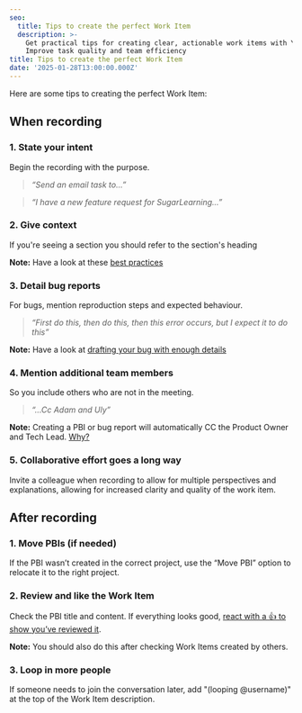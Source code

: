 ```yaml
---
seo:
  title: Tips to create the perfect Work Item
  description: >-
    Get practical tips for creating clear, actionable work items with YakShaver.
    Improve task quality and team efficiency
title: Tips to create the perfect Work Item
date: '2025-01-28T13:00:00.000Z'
---
```


Here are some tips to creating the perfect Work Item:

## When recording

### 1. State your intent

Begin the recording with the purpose.

> *“Send an email task to...”*

> *“I have a new feature request for SugarLearning...”*

### 2. Give context

If you're seeing a section you should refer to the section's heading

**Note:**  Have a look at these [best practices](/docs/giving-context)

### 3. Detail bug reports

For bugs, mention reproduction steps and expected behaviour.

> *“First do this, then do this, then this error occurs, but I expect it to do this”*

**Note:** Have a look at [drafting your bug with enough details](https://www.ssw.com.au/rules/report-bugs-and-suggestions/#tip-1-draft-your-bug-with-enough-details)

### 4. Mention additional team members

So you include others who are not in the meeting.

> *“...Cc Adam and Uly”*

**Note:** Creating a PBI or bug report will automatically CC the Product Owner and Tech Lead. [Why?](/docs/user-mention-guidelines-in-work-item-descriptions)

### 5. Collaborative effort goes a long way

Invite a colleague when recording to allow for multiple perspectives and explanations, allowing for increased clarity and quality of the work item.

## After recording

### 1. Move PBIs (if needed)

If the PBI wasn’t created in the correct project, use the “Move PBI” option to relocate it to the right project.

### 2. Review and like the Work Item

Check the PBI title and content. If everything looks good, [react with a 👍 to show you’ve reviewed it](https://www.ssw.com.au/rules/react-to-reviewed-pbis).

**Note:** You should also do this after checking Work Items created by others.

### 3. Loop in more people

If someone needs to join the conversation later, add "(looping @username)" at the top of the Work Item description.
